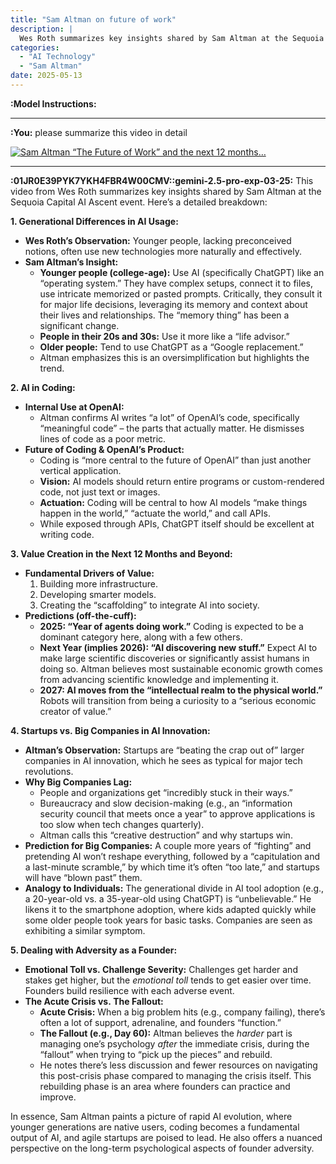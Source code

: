 ```yaml
---
title: "Sam Altman on future of work"
description: |
  Wes Roth summarizes key insights shared by Sam Altman at the Sequoia Capital AI Ascent event on May 12, 2025. 
categories:
  - "AI Technology"
  - "Sam Altman" 
date: 2025-05-13
---
```


**:Model Instructions:** 

  ---

  
**:You:** please summarize this video in detail

[![Sam Altman "The Future of Work" and the next 12 months...](https://i.ytimg.com/vi/M0tq_xL04n0/maxresdefault.jpg)](https://www.youtube.com/watch?v=M0tq_xL04n0)

---

**:01JR0E39PYK7YKH4FBR4W00CMV::gemini-2.5-pro-exp-03-25:** This video from Wes Roth summarizes key insights shared by Sam Altman at the Sequoia Capital AI Ascent event. Here's a detailed breakdown:

**1. Generational Differences in AI Usage:**

*   **Wes Roth's Observation:** Younger people, lacking preconceived notions, often use new technologies more naturally and effectively.
*   **Sam Altman's Insight:**
    *   **Younger people (college-age):** Use AI (specifically ChatGPT) like an "operating system." They have complex setups, connect it to files, use intricate memorized or pasted prompts. Critically, they consult it for major life decisions, leveraging its memory and context about their lives and relationships. The "memory thing" has been a significant change.
    *   **People in their 20s and 30s:** Use it more like a "life advisor."
    *   **Older people:** Tend to use ChatGPT as a "Google replacement."
    *   Altman emphasizes this is an oversimplification but highlights the trend.

**2. AI in Coding:**

*   **Internal Use at OpenAI:**
    *   Altman confirms AI writes "a lot" of OpenAI's code, specifically "meaningful code" – the parts that actually matter. He dismisses lines of code as a poor metric.
*   **Future of Coding & OpenAI's Product:**
    *   Coding is "more central to the future of OpenAI" than just another vertical application.
    *   **Vision:** AI models should return entire programs or custom-rendered code, not just text or images.
    *   **Actuation:** Coding will be central to how AI models "make things happen in the world," "actuate the world," and call APIs.
    *   While exposed through APIs, ChatGPT itself should be excellent at writing code.

**3. Value Creation in the Next 12 Months and Beyond:**

*   **Fundamental Drivers of Value:**
    1.  Building more infrastructure.
    2.  Developing smarter models.
    3.  Creating the "scaffolding" to integrate AI into society.
*   **Predictions (off-the-cuff):**
    *   **2025: "Year of agents doing work."** Coding is expected to be a dominant category here, along with a few others.
    *   **Next Year (implies 2026): "AI discovering new stuff."** Expect AI to make large scientific discoveries or significantly assist humans in doing so. Altman believes most sustainable economic growth comes from advancing scientific knowledge and implementing it.
    *   **2027: AI moves from the "intellectual realm to the physical world."** Robots will transition from being a curiosity to a "serious economic creator of value."

**4. Startups vs. Big Companies in AI Innovation:**

*   **Altman's Observation:** Startups are "beating the crap out of" larger companies in AI innovation, which he sees as typical for major tech revolutions.
*   **Why Big Companies Lag:**
    *   People and organizations get "incredibly stuck in their ways."
    *   Bureaucracy and slow decision-making (e.g., an "information security council that meets once a year" to approve applications is too slow when tech changes quarterly).
    *   Altman calls this "creative destruction" and why startups win.
*   **Prediction for Big Companies:** A couple more years of "fighting" and pretending AI won't reshape everything, followed by a "capitulation and a last-minute scramble," by which time it's often "too late," and startups will have "blown past" them.
*   **Analogy to Individuals:** The generational divide in AI tool adoption (e.g., a 20-year-old vs. a 35-year-old using ChatGPT) is "unbelievable." He likens it to the smartphone adoption, where kids adapted quickly while some older people took years for basic tasks. Companies are seen as exhibiting a similar symptom.

**5. Dealing with Adversity as a Founder:**

*   **Emotional Toll vs. Challenge Severity:** Challenges get harder and stakes get higher, but the *emotional toll* tends to get easier over time. Founders build resilience with each adverse event.
*   **The Acute Crisis vs. The Fallout:**
    *   **Acute Crisis:** When a big problem hits (e.g., company failing), there's often a lot of support, adrenaline, and founders "function."
    *   **The Fallout (e.g., Day 60):** Altman believes the *harder* part is managing one's psychology *after* the immediate crisis, during the "fallout" when trying to "pick up the pieces" and rebuild.
    *   He notes there's less discussion and fewer resources on navigating this post-crisis phase compared to managing the crisis itself. This rebuilding phase is an area where founders can practice and improve.

In essence, Sam Altman paints a picture of rapid AI evolution, where younger generations are native users, coding becomes a fundamental output of AI, and agile startups are poised to lead. He also offers a nuanced perspective on the long-term psychological aspects of founder adversity.


